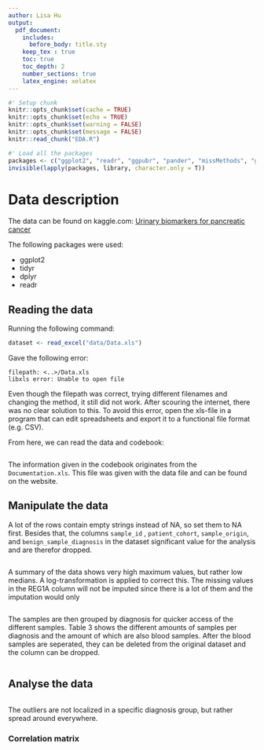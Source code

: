 ```yaml
---
author: Lisa Hu
output:
  pdf_document:
    includes:
      before_body: title.sty
    keep_tex : true
    toc: true
    toc_depth: 2
    number_sections: true
    latex_engine: xelatex
---
```


[//]: # (toc)

\newpage

```r
#' Setup chunk
knitr::opts_chunk$set(cache = TRUE)
knitr::opts_chunk$set(echo = TRUE)
knitr::opts_chunk$set(warning = FALSE)
knitr::opts_chunk$set(message = FALSE)
knitr::read_chunk("EDA.R")
```

```r
#' Load all the packages
packages <- c("ggplot2", "readr", "ggpubr", "pander", "missMethods", "ggbiplot")
invisible(lapply(packages, library, character.only = T))
```

# Data description
The data can be found on kaggle.com: [Urinary biomarkers for pancreatic cancer](https://www.kaggle.com/datasets/johnjdavisiv/urinary-biomarkers-for-pancreatic-cancer)

The following packages were used:

+ ggplot2
+ tidyr
+ dplyr
+ readr

## Reading the data
Running the following command:
```r
dataset <- read_excel("data/Data.xls")
```
Gave the following error:
```
filepath: <..>/Data.xls
libxls error: Unable to open file
```

Even though the filepath was correct, trying different filenames and changing the method, it still did not work. After scouring the internet, there was no clear solution to this. To avoid this error, open the xls-file in a program that can edit spreadsheets and export it to a functional file format (e.g. CSV).

From here, we can read the data and codebook:
```r
```

The information given in the codebook originates from the `Documentation.xls`. This file was given with the data file and can be found on the website.

\newpage
## Manipulate the data
A lot of the rows contain empty strings instead of NA, so set them to NA first. Besides that, the columns `sample_id` , `patient_cohort`, `sample_origin`, and `benign_sample_diagnosis` in the dataset significant value for the analysis and are therefor dropped.

```r
```

A summary of the data shows very high maximum values, but rather low medians. A log-transformation is applied to correct this. The missing values in the REG1A column will not be imputed since there is a lot of them and the imputation would only

```r
```

The samples are then grouped by diagnosis for quicker access of the different samples. Table 3 shows the different amounts of samples per diagnosis and the amount of which are also blood samples. After the blood samples are seperated, they can be deleted from the original dataset and the column can be dropped.

[//]: # (Some entries also contain blood samples, which are also seperated.)

```r
```

\newpage
## Analyse the data
```r
```

The outliers are not localized in a specific diagnosis group, but rather spread around everywhere.

### Correlation matrix

